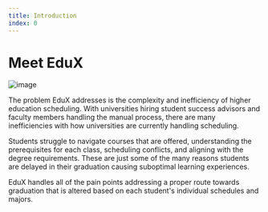 ```yaml
---
title: Introduction
index: 0
---
```


# Meet EduX

![image](/integrations.png)

The problem EduX addresses is the complexity and inefficiency of higher education scheduling. With universities hiring student success advisors and faculty members handling the manual process, there are many inefficiencies with how universities are currently handling scheduling. 

Students struggle to navigate courses that are offered, understanding the prerequisites for each class, scheduling conflicts, and aligning with the degree requirements. These are just some of the many reasons students are delayed in their graduation causing suboptimal learning experiences. 

EduX handles all of the pain points addressing a proper route towards graduation that is altered based on each student's individual schedules and majors. 


<Notice
	type="note"
	text="EduX is not yet released, these docs are a work in progress. Check out our [roadmap](/roadmap) to see a timeline leading to release!"
/>
